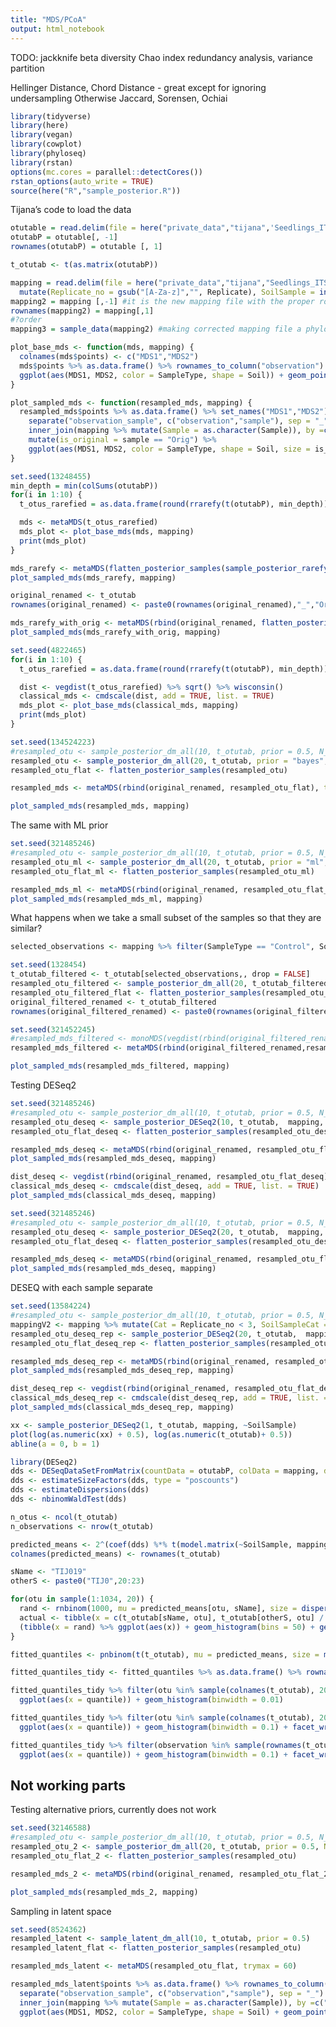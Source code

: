 ---
title: "MDS/PCoA"
output: html_notebook
---

TODO: jackknife beta diversity
Chao index
redundancy analysis, variance partition

Hellinger Distance, Chord Distance - great except for ignoring undersampling
Otherwise Jaccard, Sorensen, Ochiai


```{r setup}
library(tidyverse)
library(here)
library(vegan)
library(cowplot)
library(phyloseq)
library(rstan)
options(mc.cores = parallel::detectCores())
rstan_options(auto_write = TRUE)
source(here("R","sample_posterior.R"))

```

Tijana's code to load the data
```{r}
otutable = read.delim(file = here("private_data","tijana",'Seedlings_ITS2_otutab_ALL.csv'), sep = "\t") #reading the data I want to use
otutabP = otutable[, -1]
rownames(otutabP) = otutable [, 1]

t_otutab <- t(as.matrix(otutabP))

mapping = read.delim(file = here("private_data","tijana","Seedlings_ITS2_year1_mapping.csv"), sep = ",") %>%
  mutate(Replicate_no = gsub("[A-Za-z]","", Replicate), SoilSample = interaction(Soil, SampleType))
mapping2 = mapping [,-1] #it is the new mapping file with the proper row names, same as in previous case, here we added names from the mapping
rownames(mapping2) = mapping[,1]
#?order
mapping3 = sample_data(mapping2) #making corrected mapping file a phyloseq object

```

```{r}
plot_base_mds <- function(mds, mapping) {
  colnames(mds$points) <- c("MDS1","MDS2")
  mds$points %>% as.data.frame() %>% rownames_to_column("observation") %>% inner_join(mapping %>% mutate(Sample = as.character(Sample)), by =c("observation" = "Sample")) %>%
  ggplot(aes(MDS1, MDS2, color = SampleType, shape = Soil)) + geom_point(size = 2)  
}

plot_sampled_mds <- function(resampled_mds, mapping) {
  resampled_mds$points %>% as.data.frame() %>% set_names("MDS1","MDS2") %>% rownames_to_column("observation_sample") %>%
    separate("observation_sample", c("observation","sample"), sep = "_")  %>% 
    inner_join(mapping %>% mutate(Sample = as.character(Sample)), by =c("observation" = "Sample")) %>%
    mutate(is_original = sample == "Orig") %>%
    ggplot(aes(MDS1, MDS2, color = SampleType, shape = Soil, size = is_original, alpha = is_original)) + geom_point() + scale_size_manual(values = c(1, 3)) + scale_alpha_manual(values = c(0.3,1))
}
```


```{r}
set.seed(13248455)
min_depth = min(colSums(otutabP))
for(i in 1:10) {
  t_otus_rarefied = as.data.frame(round(rrarefy(t(otutabP), min_depth)))

  mds <- metaMDS(t_otus_rarefied)
  mds_plot <- plot_base_mds(mds, mapping)
  print(mds_plot)
}

```
```{r}
mds_rarefy <- metaMDS(flatten_posterior_samples(sample_posterior_rarefy(20, t_otutab)))
plot_sampled_mds(mds_rarefy, mapping)

```


```{r}
original_renamed <- t_otutab
rownames(original_renamed) <- paste0(rownames(original_renamed),"_","Orig")

mds_rarefy_with_orig <- metaMDS(rbind(original_renamed, flatten_posterior_samples(sample_posterior_rarefy(20, t_otutab))))
plot_sampled_mds(mds_rarefy_with_orig, mapping)
```


```{r}
set.seed(4822465)
for(i in 1:10) {
  t_otus_rarefied = as.data.frame(round(rrarefy(t(otutabP), min_depth)))

  dist <- vegdist(t_otus_rarefied) %>% sqrt() %>% wisconsin()
  classical_mds <- cmdscale(dist, add = TRUE, list. = TRUE)
  mds_plot <- plot_base_mds(classical_mds, mapping)
  print(mds_plot)
}


```


```{r}
set.seed(134524223)
#resampled_otu <- sample_posterior_dm_all(10, t_otutab, prior = 0.5, N_draws = "original") 
resampled_otu <- sample_posterior_dm_all(20, t_otutab, prior = "bayes", N_draws = "original")
resampled_otu_flat <- flatten_posterior_samples(resampled_otu)

resampled_mds <- metaMDS(rbind(original_renamed, resampled_otu_flat), trymax = 50)
```



```{r}
plot_sampled_mds(resampled_mds, mapping)
```

The same with ML prior
```{r}
set.seed(321485246)
#resampled_otu <- sample_posterior_dm_all(10, t_otutab, prior = 0.5, N_draws = "original") 
resampled_otu_ml <- sample_posterior_dm_all(20, t_otutab, prior = "ml", N_draws = "original")
resampled_otu_flat_ml <- flatten_posterior_samples(resampled_otu_ml)

resampled_mds_ml <- metaMDS(rbind(original_renamed, resampled_otu_flat_ml), trymax = 50)
plot_sampled_mds(resampled_mds_ml, mapping)
```

What happens when we take a small subset of the samples so that they are similar?

```{r}
selected_observations <- mapping %>% filter(SampleType == "Control", Soil == "Spruce") %>% pull("Sample") %>% as.character()

set.seed(1328454)
t_otutab_filtered <- t_otutab[selected_observations,, drop = FALSE]
resampled_otu_filtered <- sample_posterior_dm_all(20, t_otutab_filtered, prior = "bayes", N_draws = "original")
resampled_otu_filtered_flat <- flatten_posterior_samples(resampled_otu_filtered)
original_filtered_renamed <- t_otutab_filtered
rownames(original_filtered_renamed) <- paste0(rownames(original_filtered_renamed),"_","Orig")

set.seed(321452245)
#resampled_mds_filtered <- monoMDS(vegdist(rbind(original_filtered_renamed, resampled_otu_filtered_flat)))
resampled_mds_filtered <- metaMDS(rbind(original_filtered_renamed,resampled_otu_filtered_flat), trymax = 50)

```

```{r}
plot_sampled_mds(resampled_mds_filtered, mapping)
```

Testing DESeq2
```{r}
set.seed(321485246)
#resampled_otu <- sample_posterior_dm_all(10, t_otutab, prior = 0.5, N_draws = "original") 
resampled_otu_deseq <- sample_posterior_DESeq2(10, t_otutab,  mapping, ~SoilSample)
resampled_otu_flat_deseq <- flatten_posterior_samples(resampled_otu_deseq)

resampled_mds_deseq <- metaMDS(rbind(original_renamed, resampled_otu_flat_deseq), trymax = 50)
plot_sampled_mds(resampled_mds_deseq, mapping)
```

```{r}
dist_deseq <- vegdist(rbind(original_renamed, resampled_otu_flat_deseq)) %>% sqrt() %>% wisconsin()
classical_mds_deseq <- cmdscale(dist_deseq, add = TRUE, list. = TRUE)
plot_sampled_mds(classical_mds_deseq, mapping)
```
```{r}
set.seed(321485246)
#resampled_otu <- sample_posterior_dm_all(10, t_otutab, prior = 0.5, N_draws = "original") 
resampled_otu_deseq <- sample_posterior_DESeq2(20, t_otutab,  mapping, ~SoilSample)
resampled_otu_flat_deseq <- flatten_posterior_samples(resampled_otu_deseq)

resampled_mds_deseq <- metaMDS(rbind(original_renamed, resampled_otu_flat_deseq), trymax = 50)
plot_sampled_mds(resampled_mds_deseq, mapping)
```

DESEQ with each sample separate

```{r}
set.seed(13584224)
#resampled_otu <- sample_posterior_dm_all(10, t_otutab, prior = 0.5, N_draws = "original") 
mappingV2 <- mapping %>% mutate(Cat = Replicate_no < 3, SoilSampleCat = interaction(SoilSample,Cat))
resampled_otu_deseq_rep <- sample_posterior_DESeq2(20, t_otutab,  mappingV2, ~SoilSampleCat)
resampled_otu_flat_deseq_rep <- flatten_posterior_samples(resampled_otu_deseq_rep)

resampled_mds_deseq_rep <- metaMDS(rbind(original_renamed, resampled_otu_flat_deseq_rep), trymax = 50)
plot_sampled_mds(resampled_mds_deseq_rep, mapping)
```


```{r}
dist_deseq_rep <- vegdist(rbind(original_renamed, resampled_otu_flat_deseq_rep)) %>% sqrt() %>% wisconsin()
classical_mds_deseq_rep <- cmdscale(dist_deseq_rep, add = TRUE, list. = TRUE)
plot_sampled_mds(classical_mds_deseq_rep, mapping)
```

```{r}
xx <- sample_posterior_DESeq2(1, t_otutab, mapping, ~SoilSample)
plot(log(as.numeric(xx) + 0.5), log(as.numeric(t_otutab)+ 0.5))
abline(a = 0, b = 1)
```


```{r}
library(DESeq2)
dds <- DESeqDataSetFromMatrix(countData = otutabP, colData = mapping, design = ~SoilSample)
dds <- estimateSizeFactors(dds, type = "poscounts")
dds <- estimateDispersions(dds)
dds <- nbinomWaldTest(dds)

```

```{r}
n_otus <- ncol(t_otutab)
n_observations <- nrow(t_otutab)

predicted_means <- 2^(coef(dds) %*% t(model.matrix(~SoilSample, mapping ))) * matrix(rep(sizeFactors(dds), each = n_otus), n_otus, n_observations)
colnames(predicted_means) <- rownames(t_otutab)

```


```{r}
sName <- "TIJ019"
otherS <- paste0("TIJ0",20:23)

for(otu in sample(1:1034, 20)) {
  rand <- rnbinom(1000, mu = predicted_means[otu, sName], size = dispersions(dds)[otu])
  actual <- tibble(x = c(t_otutab[sName, otu], t_otutab[otherS, otu] / sizeFactors(dds)[otherS]))
  (tibble(x = rand) %>% ggplot(aes(x)) + geom_histogram(bins = 50) + geom_vline(data = actual, aes(xintercept = x)) )%>% print()
}
```

```{r}
fitted_quantiles <- pnbinom(t(t_otutab), mu = predicted_means, size = matrix(rep(dispersions(dds), times = n_observations), n_otus, n_observations))

fitted_quantiles_tidy <- fitted_quantiles %>% as.data.frame() %>% rownames_to_column("otu") %>% gather("observation","quantile", -otu) 

fitted_quantiles_tidy %>% filter(otu %in% sample(colnames(t_otutab), 20)) %>%
  ggplot(aes(x = quantile)) + geom_histogram(binwidth = 0.01) 

fitted_quantiles_tidy %>% filter(otu %in% sample(colnames(t_otutab), 20)) %>%
  ggplot(aes(x = quantile)) + geom_histogram(binwidth = 0.1) + facet_wrap(~otu)

fitted_quantiles_tidy %>% filter(observation %in% sample(rownames(t_otutab), 20)) %>%
  ggplot(aes(x = quantile)) + geom_histogram(binwidth = 0.1) + facet_wrap(~observation)

```


## Not working parts
Testing alternative priors, currently does not work

```{r}
set.seed(32146588)
#resampled_otu <- sample_posterior_dm_all(10, t_otutab, prior = 0.5, N_draws = "original") 
resampled_otu_2 <- sample_posterior_dm_all(20, t_otutab, prior = 0.5, N_draws = "original")
resampled_otu_flat_2 <- flatten_posterior_samples(resampled_otu)

resampled_mds_2 <- metaMDS(rbind(original_renamed, resampled_otu_flat_2), trymax = 50)
```
```{r}
plot_sampled_mds(resampled_mds_2, mapping)
```

Sampling in latent space

```{r}
set.seed(8524362)
resampled_latent <- sample_latent_dm_all(10, t_otutab, prior = 0.5) 
resampled_latent_flat <- flatten_posterior_samples(resampled_otu)

resampled_mds_latent <- metaMDS(resampled_otu_flat, trymax = 60)
```



```{r}
resampled_mds_latent$points %>% as.data.frame() %>% rownames_to_column("observation_sample") %>%
  separate("observation_sample", c("observation","sample"), sep = "_")  %>% 
  inner_join(mapping %>% mutate(Sample = as.character(Sample)), by =c("observation" = "Sample")) %>%
  ggplot(aes(MDS1, MDS2, color = SampleType, shape = Soil) + geom_point() 
```
